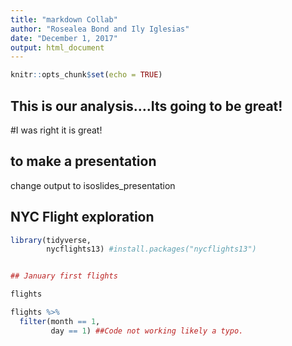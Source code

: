 ```yaml
---
title: "markdown Collab"
author: "Rosealea Bond and Ily Iglesias"
date: "December 1, 2017"
output: html_document
---
```


```r
knitr::opts_chunk$set(echo = TRUE)
```

## This is our analysis....Its going to be great! 

#I was right it is great!

## to make a presentation 
change output to isoslides_presentation


## NYC Flight exploration

```r
library(tidyverse,
        nycflights13) #install.packages("nycflights13")


## January first flights

flights

flights %>% 
  filter(month == 1,
         day == 1) ##Code not working likely a typo. 


```












